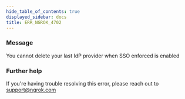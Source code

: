 ```yaml
---
hide_table_of_contents: true
displayed_sidebar: docs
title: ERR_NGROK_4702
---
```


### Message

You cannot delete your last IdP provider when SSO enforced is enabled

### Further help

If you're having trouble resolving this error, please reach out to [support@ngrok.com](mailto:support@ngrok.com?subject=Help%20with%20ERR_NGROK_4702)
